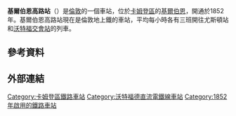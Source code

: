 {{Infobox London station
| name             = 基爾伯恩高路<br />Kilburn High Road
| symbol           = overground
| image_name       = Kilburn High Road railway station MMB 01.jpg
| manager          = [[倫敦地上鐵|倫敦地上鐵]]
| owner            = [[英國國營鐵路公司|英國國營鐵路公司]]
| fare_zone        = 2
| locale           = [[基爾伯恩|基爾伯恩]]
| borough          = [[卡姆登鎮|卡姆登鎮]]
| events1          = 開通
| years1           = 1852
| platforms        = 2
| raillowexits0405 = 69,276
| raillowexits0506 = {{decrease}} 59,041
| railexits0607    = {{increase}} 0.413
| railexits0708    = {{increase}} 0.612
| railexits0809    = {{increase}} 0.690
| railexits0910    = {{increase}} 0.730
| railexits1011    = {{increase}} 1.274
| railexits1112    = {{increase}} 1.658
| railexits1213    = {{decrease}} 1.643
| railexits1314    = {{increase}} 1.956
| railcode         = KBN
| latitude         = 51.5374
| longitude        = -0.1919
| dft_category     = E
}}
'''基爾伯恩高路站'''（{{lang-en|Kilburn High Road railway station}}）是[[倫敦|倫敦]]的一個車站，位於[[卡姆登區|卡姆登區]]的[[基爾伯恩|基爾伯恩]]，開通於1852年。基爾伯恩高路站現在是倫敦地上鐵的車站，平均每小時各有三班開往尤斯頓站和[[沃特福交會站|沃特福交會站]]的列車。

==參考資料==
{{reflist}}

==外部連結==
{{Commons category|Kilburn High Road railway station}}
{{stn art lnk|KBN|NW65UD}}
{{沃特福德直流電鐵線}}

{{DEFAULTSORT:Kilburn High Road}}
[[Category:卡姆登區鐵路車站|Category:卡姆登區鐵路車站]]
[[Category:沃特福德直流電鐵線車站|Category:沃特福德直流電鐵線車站]]
[[Category:1852年啟用的鐵路車站|Category:1852年啟用的鐵路車站]]